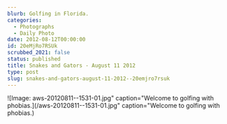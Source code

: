 ```yaml
---
blurb: Golfing in Florida.
categories:
  - Photographs
  - Daily Photo
date: 2012-08-12T00:00:00
id: 20eMjRo7RSUk
scrubbed_2021: false
status: published
title: Snakes and Gators - August 11 2012
type: post
slug: snakes-and-gators-august-11-2012--20emjro7rsuk
---
```


![Image: aws-20120811--1531-01.jpg" caption="Welcome to golfing with phobias.](/aws-20120811--1531-01.jpg" caption="Welcome to golfing with phobias.)